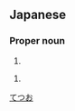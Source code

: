 ==Japanese==
{{ja-kanjitab|哲|朗}}

===Proper noun===
{{ja-pos|proper|てつろう}}

# {{given name|male|lang=ja}}

{{ja-pos|proper|てつお}}

# {{given name|male|lang=ja}}

[[Category:Japanese male given names|てつお]]